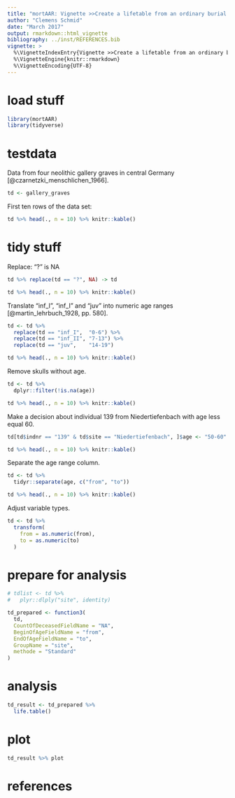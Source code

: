 ```yaml
---
title: "mortAAR: Vignette >>Create a lifetable from an ordinary burial dataset<<"
author: "Clemens Schmid"
date: "March 2017"
output: rmarkdown::html_vignette
bibliography: ../inst/REFERENCES.bib
vignette: >
  %\VignetteIndexEntry{Vignette >>Create a lifetable from an ordinary burial dataset<<}
  %\VignetteEngine{knitr::rmarkdown}
  %\VignetteEncoding{UTF-8}
---
```


# load stuff

```r
library(mortAAR)
library(tidyverse)
```

# testdata
Data from four neolithic gallery graves in central Germany [@czarnetzki_menschlichen_1966].
```r
td <- gallery_graves
```

First ten rows of the data set:

```r
td %>% head(., n = 10) %>% knitr::kable()
```

# tidy stuff

Replace: "?" is NA

```r
td %>% replace(td == "?", NA) -> td
```

```r
td %>% head(., n = 10) %>% knitr::kable()
```

Translate "inf_I", "inf_I" and "juv" into numeric age ranges [@martin_lehrbuch_1928, pp. 580].

```r
td <- td %>% 
  replace(td == "inf_I",  "0-6") %>%
  replace(td == "inf_II", "7-13") %>%
  replace(td == "juv",    "14-19")
```

```r
td %>% head(., n = 10) %>% knitr::kable()
```

Remove skulls without age.

```r
td <- td %>%
  dplyr::filter(!is.na(age))
```

```r
td %>% head(., n = 10) %>% knitr::kable()
```

Make a decision about individual 139 from Niedertiefenbach with age less equal 60. 

```r
td[td$indnr == "139" & td$site == "Niedertiefenbach", ]$age <- "50-60"
```

```r
td %>% head(., n = 10) %>% knitr::kable()
```

Separate the age range column.

```r
td <- td %>%
  tidyr::separate(age, c("from", "to"))
```

```r
td %>% head(., n = 10) %>% knitr::kable()
```

Adjust variable types.

```r
td <- td %>%
  transform(
    from = as.numeric(from),
    to = as.numeric(to)
  )
```

# prepare for analysis

```r
# tdlist <- td %>%
#   plyr::dlply("site", identity)

td_prepared <- function3(
  td, 
  CountOfDeceasedFieldName = "NA", 
  BeginOfAgeFieldName = "from",
  EndOfAgeFieldName = "to", 
  GroupName = "site", 
  methode = "Standard"
)
```

# analysis

```r
td_result <- td_prepared %>%
  life.table()
```

# plot

```r
td_result %>% plot
```

# references
